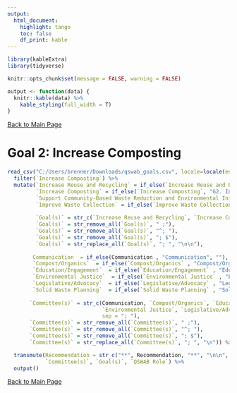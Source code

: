 ```yaml
---
output: 
  html_document:
    highlight: tango
    toc: false
    df_print: kable
---
```


```r
library(kableExtra)
library(tidyverse)

knitr::opts_chunk$set(message = FALSE, warning = FALSE)

output <- function(data) {
  knitr::kable(data) %>% 
    kable_styling(full_width = T)
}
```

[Back to Main Page](index.html)

# Goal 2: Increase Composting

```r
read_csv("C:/Users/brenner/Downloads/qswab_goals.csv", locale=locale(encoding = "windows-1252")) %>% 
  filter(`Increase Composting`) %>% 
  mutate(`Increase Reuse and Recycling` = if_else(`Increase Reuse and Recycling`, "G1. Increase Reuse and Recycling", ""),
         `Increase Composting` = if_else(`Increase Composting`, "G2. Increase Composting", ""),
         `Support Community-Based Waste Reduction and Environmental Initiatives` = if_else(`Support Community-Based Waste Reduction and Environmental Initiatives`,"G3. Support Community-Based Waste Reduction and Environmental Initiatives", ""),
         `Improve Waste Collection` = if_else(`Improve Waste Collection`, "G4. Improve Waste Collection", ""),
         
         `Goal(s)` = str_c(`Increase Reuse and Recycling`, `Increase Composting`, `Support Community-Based Waste Reduction and Environmental Initiatives`, `Improve Waste Collection`, sep = "; "),
         `Goal(s)` = str_remove_all(`Goal(s)`, " ;"), 
         `Goal(s)` = str_remove_all(`Goal(s)`, "^; "),
         `Goal(s)` = str_remove_all(`Goal(s)`, "; $"),
         `Goal(s)` = str_replace_all(`Goal(s)`, "; ", "\n\n"),
         
        Communication  = if_else(Communication , "Communication", ""),
        `Compost/Organics`  = if_else(`Compost/Organics` , "Compost/Organics", ""),
        `Education/Engagement`  = if_else(`Education/Engagement` , "Education/Engagement", ""),
        `Environmental Justice`  = if_else(`Environmental Justice` , "Environmental Justice", ""),
        `Legislative/Advocacy`  = if_else(`Legislative/Advocacy` , "Legislative/Advocacy", ""),
        `Solid Waste Planning`  = if_else(`Solid Waste Planning` , "Solid Waste Planning", ""),
        
       `Committee(s)` = str_c(Communication, `Compost/Organics`, `Education/Engagement`, 
                              `Environmental Justice`, `Legislative/Advocacy`,`Solid Waste Planning`,
                              sep = "; "), 
       `Committee(s)` = str_remove_all(`Committee(s)`, " ;"),
       `Committee(s)` = str_remove_all(`Committee(s)`, "^; "),
       `Committee(s)` = str_remove_all(`Committee(s)`, "; $"),
       `Committee(s)` = str_replace_all(`Committee(s)`, "; ", "\n")) %>% 

  transmute(Recommendation = str_c("**", Recommendation, "**", "\n\n", "*Short-Term Step*: ", `Short-Term Step`, "\n\n*Long-Term Step*: ", `Long-Term Step`),
            `Committee(s)`, `Goal(s)`, `QSWAB Role`) %>%
  output()
```

[Back to Main Page](index.html)
